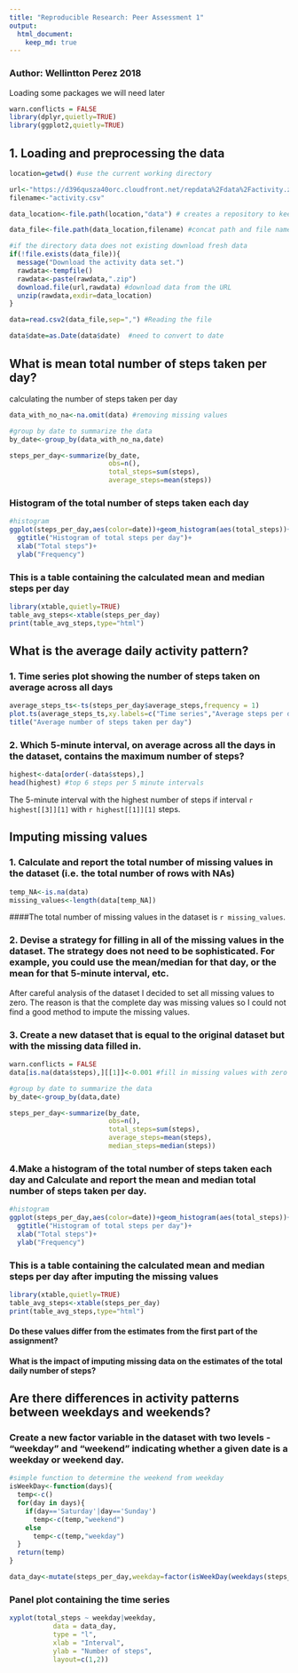 ```yaml
---
title: "Reproducible Research: Peer Assessment 1"
output: 
  html_document:
    keep_md: true
---
```


### Author: Wellintton Perez 2018

Loading some packages we will need later
```r
warn.conflicts = FALSE
library(dplyr,quietly=TRUE)
library(ggplot2,quietly=TRUE)
```

## 1. Loading and preprocessing the data
```r
location=getwd() #use the current working directory

url<-"https://d396qusza40orc.cloudfront.net/repdata%2Fdata%2Factivity.zip"
filename<-"activity.csv"

data_location<-file.path(location,"data") # creates a repository to keep the raw data

data_file<-file.path(data_location,filename) #concat path and file name

#if the directory data does not existing download fresh data
if(!file.exists(data_file)){
  message("Download the activity data set.")
  rawdata<-tempfile()
  rawdata<-paste(rawdata,".zip")
  download.file(url,rawdata) #download data from the URL
  unzip(rawdata,exdir=data_location)
}

data=read.csv2(data_file,sep=",") #Reading the file

data$date=as.Date(data$date)  #need to convert to date

```
## What is mean total number of steps taken per day?

calculating the number of steps taken per day
```r

data_with_no_na<-na.omit(data) #removing missing values 

#group by date to summarize the data
by_date<-group_by(data_with_no_na,date) 

steps_per_day<-summarize(by_date,
                         obs=n(),
                         total_steps=sum(steps),
                         average_steps=mean(steps))
```
### Histogram of the total number of steps taken each day
```r
#histogram
ggplot(steps_per_day,aes(color=date))+geom_histogram(aes(total_steps))+
  ggtitle("Histogram of total steps per day")+
  xlab("Total steps")+
  ylab("Frequency")
```

### This is a table containing the calculated mean and median steps per day
```r
library(xtable,quietly=TRUE)
table_avg_steps<-xtable(steps_per_day)
print(table_avg_steps,type="html")
```

## What is the average daily activity pattern?
### 1. Time series plot showing the number of steps taken on average across all days
```r
average_steps_ts<-ts(steps_per_day$average_steps,frequency = 1)
plot.ts(average_steps_ts,xy.labels=c("Time series","Average steps per day"))
title("Average number of steps taken per day")
```

### 2. Which 5-minute interval, on average across all the days in the dataset, contains the maximum number of steps?
```r
highest<-data[order(-data$steps),]
head(highest) #top 6 steps per 5 minute intervals
```
The 5-minute interval with the highest number of steps if interval `r highest[[3]][1]` with `r highest[[1]][1]` steps. 

## Imputing missing values
### 1. Calculate and report the total number of missing values in the dataset (i.e. the total number of rows with NAs) 
```r
temp_NA<-is.na(data)
missing_values<-length(data[temp_NA])
```
####The total number of missing values in the dataset is `r missing_values`.

### 2. Devise a strategy for filling in all of the missing values in the dataset. The strategy does not need to be sophisticated. For example, you could use the mean/median for that day, or the mean for that 5-minute interval, etc.

After careful analysis of the dataset I decided to set all missing values to zero.  The reason is that the complete day was missing values so I could not find a good method to impute the missing values.

### 3. Create a new dataset that is equal to the original dataset but with the missing data filled in.
```r
warn.conflicts = FALSE
data[is.na(data$steps),][[1]]<-0.001 #fill in missing values with zero

#group by date to summarize the data
by_date<-group_by(data,date) 

steps_per_day<-summarize(by_date,
                         obs=n(),
                         total_steps=sum(steps),
                         average_steps=mean(steps),
                         median_steps=median(steps))
```
### 4.Make a histogram of the total number of steps taken each day and Calculate and report the mean and median total number of steps taken per day.
```r
#histogram
ggplot(steps_per_day,aes(color=date))+geom_histogram(aes(total_steps))+
  ggtitle("Histogram of total steps per day")+
  xlab("Total steps")+
  ylab("Frequency")
```

### This is a table containing the calculated mean and median steps per day after imputing the missing values
```r
library(xtable,quietly=TRUE)
table_avg_steps<-xtable(steps_per_day)
print(table_avg_steps,type="html")
```

#### Do these values differ from the estimates from the first part of the assignment? 
#### What is the impact of imputing missing data on the estimates of the total daily number of steps?

## Are there differences in activity patterns between weekdays and weekends?

### Create a new factor variable in the dataset with two levels - "weekday" and "weekend" indicating whether a given date is a weekday or weekend day.
```r
#simple function to determine the weekend from weekday
isWeekDay<-function(days){
  temp<-c()
  for(day in days){
    if(day=='Saturday'|day=='Sunday')
      temp<-c(temp,"weekend")
    else
      temp<-c(temp,"weekday")
  }
  return(temp)
}

data_day<-mutate(steps_per_day,weekday=factor(isWeekDay(weekdays(steps_per_day$date)))) #mutate to add a new column with the week day

```
### Panel plot containing the time series 
```r
xyplot(total_steps ~ weekday|weekday, 
           data = data_day,
           type = "l",
           xlab = "Interval",
           ylab = "Number of steps",
           layout=c(1,2))
```